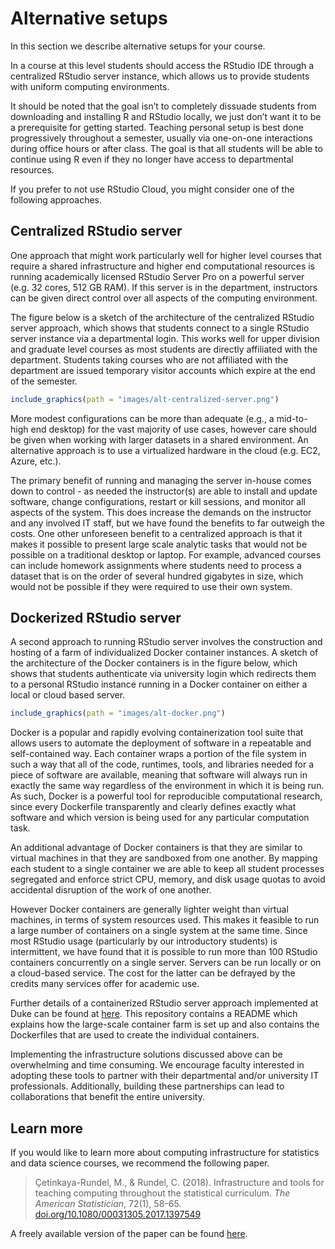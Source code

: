 # Alternative setups {#alternative_setups}

In this section we describe alternative setups for your course.

In a course at this level students should access the RStudio IDE through a centralized RStudio server instance, which allows us to provide students with uniform computing environments.

It should be noted that the goal isn't to completely dissuade students from downloading and installing R and RStudio locally, we just don't want it to be a prerequisite for getting started.
Teaching personal setup is best done progressively throughout a semester, usually via one-on-one interactions during office hours or after class.
The goal is that all students will be able to continue using R even if they no longer have access to departmental resources.

If you prefer to not use RStudio Cloud, you might consider one of the following approaches.

## Centralized RStudio server

One approach that might work particularly well for higher level courses that require a shared infrastructure and higher end computational resources is running academically licensed RStudio Server Pro on a powerful server (e.g. 32 cores, 512 GB RAM).
If this server is in the department, instructors can be given direct control over all aspects of the computing environment.

The figure below is a sketch of the architecture of the centralized RStudio server approach, which shows that students connect to a single RStudio server instance via a departmental login.
This works well for upper division and graduate level courses as most students are directly affiliated with the department.
Students taking courses who are not affiliated with the department are issued temporary visitor accounts which expire at the end of the semester.

```r
include_graphics(path = "images/alt-centralized-server.png")
```

More modest configurations can be more than adequate (e.g., a mid-to-high end desktop) for the vast majority of use cases, however care should be given when working with larger datasets in a shared environment.
An alternative approach is to use a virtualized hardware in the cloud (e.g. EC2, Azure, etc.).

The primary benefit of running and managing the server in-house comes down to control - as needed the instructor(s) are able to install and update software, change configurations, restart or kill sessions, and monitor all aspects of the system.
This does increase the demands on the instructor and any involved IT staff, but we have found the benefits to far outweigh the costs.
One other unforeseen benefit to a centralized approach is that it makes it possible to present large scale analytic tasks that would not be possible on a traditional desktop or laptop.
For example, advanced courses can include homework assignments where students need to process a dataset that is on the order of several hundred gigabytes in size, which would not be possible if they were required to use their own system.

## Dockerized RStudio server

A second approach to running RStudio server involves the construction and hosting of a farm of individualized Docker container instances.
A sketch of the architecture of the Docker containers is in the figure below, which shows that students authenticate via university login which redirects them to a personal RStudio instance running in a Docker container on either a local or cloud based server.

```r
include_graphics(path = "images/alt-docker.png")
```

Docker is a popular and rapidly evolving containerization tool suite that allows users to automate the deployment of software in a repeatable and self-contained way.
Each container wraps a portion of the file system in such a way that all of the code, runtimes, tools, and libraries needed for a piece of software are available, meaning that software will always run in exactly the same way regardless of the environment in which it is being run.
As such, Docker is a powerful tool for reproducible computational research, since every Dockerfile transparently and clearly defines exactly what software and which version is being used for any particular computation task.

An additional advantage of Docker containers is that they are similar to virtual machines in that they are sandboxed from one another.
By mapping each student to a single container we are able to keep all student processes segregated and enforce strict CPU, memory, and disk usage quotas to avoid accidental disruption of the work of one another.

However Docker containers are generally lighter weight than virtual machines, in terms of system resources used.
This makes it feasible to run a large number of containers on a single system at the same time.
Since most RStudio usage (particularly by our introductory students) is intermittent, we have found that it is possible to run more than 100 RStudio containers concurrently on a single server.
Servers can be run locally or on a cloud-based service.
The cost for the latter can be defrayed by the credits many services offer for academic use.

Further details of a containerized RStudio server approach implemented at Duke can be found at [here](https://github.com/mccahill/docker-rstudio).
This repository contains a README which explains how the large-scale container farm is set up and also contains the Dockerfiles that are used to create the individual containers.

Implementing the infrastructure solutions discussed above can be overwhelming and time consuming.
We encourage faculty interested in adopting these tools to partner with their departmental and/or university IT professionals.
Additionally, building these partnerships can lead to collaborations that benefit the entire university.

## Learn more

If you would like to learn more about computing infrastructure for statistics and data science courses, we recommend the following paper.

> Çetinkaya-Rundel, M., & Rundel, C.
> (2018).
> Infrastructure and tools for teaching computing throughout the statistical curriculum.
> *The American Statistician*, 72(1), 58-65.
> [doi.org/10.1080/00031305.2017.1397549](https://doi.org/10.1080/00031305.2017.1397549)

A freely available version of the paper can be found [here](https://peerj.com/preprints/3181/).

